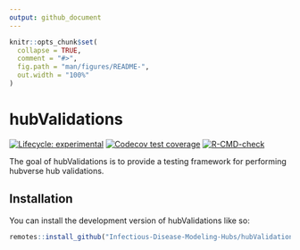```yaml
---
output: github_document
---
```


<!-- README.md is generated from README.Rmd. Please edit that file -->

```r
knitr::opts_chunk$set(
  collapse = TRUE,
  comment = "#>",
  fig.path = "man/figures/README-",
  out.width = "100%"
)
```

# hubValidations

<!-- badges: start -->
[![Lifecycle: experimental](https://img.shields.io/badge/lifecycle-experimental-orange.svg)](https://lifecycle.r-lib.org/articles/stages.html#experimental)
[![Codecov test coverage](https://codecov.io/gh/Infectious-Disease-Modeling-Hubs/hubValidations/branch/main/graph/badge.svg)](https://app.codecov.io/gh/Infectious-Disease-Modeling-Hubs/hubValidations?branch=main)
[![R-CMD-check](https://github.com/Infectious-Disease-Modeling-Hubs/hubValidations/actions/workflows/R-CMD-check.yaml/badge.svg)](https://github.com/Infectious-Disease-Modeling-Hubs/hubValidations/actions/workflows/R-CMD-check.yaml)
<!-- badges: end -->

The goal of hubValidations is to provide a testing framework for performing hubverse hub validations.

## Installation

You can install the development version of hubValidations like so:

``` r
remotes::install_github("Infectious-Disease-Modeling-Hubs/hubValidations")
```

